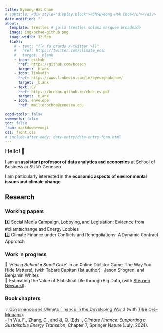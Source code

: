 ```yaml
---
title: Byeong-Hak Choe
# subtitle: <div style="display:block"><bh>Byeong-Hak Choe</bh></div>
date-modified: ""
about:
  template: trestles # jolla trestles solana marquee broadside
  image: img/bchoe-github.png
  image-width: 12.5em
  links: 
    # - text: "{{< fa brands x-twitter >}}"
    #   href: https://twitter.com/climate_econ
    #   target: _blank
    - icon: github
      href: https://github.com/bcecon
      target: _blank
    - icon: linkedin
      href: https://www.linkedin.com/in/byeonghakchoe/
      target: _blank
    - text: CV
      href: https://bcecon.github.io/choe-cv.pdf
      target: _blank
    - icon: envelope
      href: mailto:bchoe@geneseo.edu

cood-tools: false
comments: false
toc: false
from: markdown+emoji
css: front.css
# include-after-body: data-entry/data-entry-form.html
---
```




<font size = "4">Hello! 👋 </font>

<div style="display:block; margin:15px;"></div>

I am an **assistant professor of data analytics and economics** at School of Business at SUNY Geneseo.

I am particularly interested in the **economic aspects of environmental issues and climate change**.

<!-- My teaching interests are in **economics and data science**. My students use the tools of machine learning, econometrics, and data visualization to address **business strategies**, **public policy**, and **individual decision-making**. -->

## Research

### Working papers

1️⃣ Social Media Campaign, Lobbying, and Legislation: Evidence from #cliamtechange and Energy Lobbies\
2️⃣ Climate Finance under Conflicts and Renegotiations: A Dynamic Contract Approach


### Work in progress

🌟 '*Hiding Behind a Small Cake*' in an Online Dictator Game: The Way You Hide Matters!, (with Tabaré Capitan (1st author) , Jason Shogren, and Benjamin White).\
🌟 Estimating the Value of Statistical Life through Big Data, (with [Stephen Newbold](https://www.stevenewbold.com)).



### Book chapters

💡 [Governance and Climate Finance in the Developing World](https://link.springer.com/chapter/10.1007/978-981-97-3308-8_7) (with [Tilsa Oré-Monago](https://tilsaore.github.io)).\
  -&nbsp;In Wu, F., Zhang, D., and Ji, Q. (Eds.), *Climate Finance: Supporting a Sustainable Energy Transition*, Chapter 7, Springer Nature (July, 2024).
  

<br>

<!-- ```{=html} -->
<!-- <iframe height="900px" width="100%" frameborder="no" -->
<!-- src="data-entry/data-entry-form.html"> -->
<!-- </iframe> -->
<!-- ``` -->
